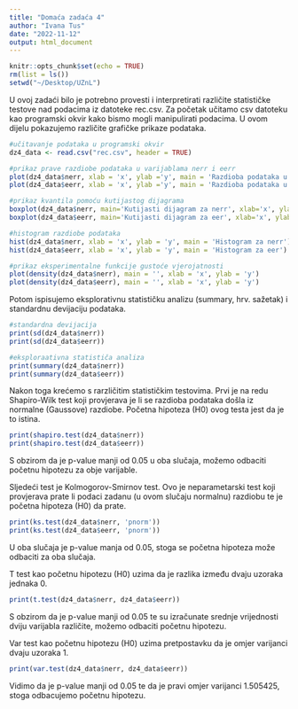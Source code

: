 ```yaml
---
title: "Domaća zadaća 4"
author: "Ivana Tus"
date: "2022-11-12"
output: html_document
---
```


```r
knitr::opts_chunk$set(echo = TRUE)
rm(list = ls())
setwd("~/Desktop/UZnL")
```
U ovoj zadaći bilo je potrebno provesti i interpretirati različite statističke testove nad podacima iz datoteke rec.csv. Za početak učitamo csv datoteku kao programski okvir kako bismo mogli manipulirati podacima. U ovom dijelu pokazujemo različite grafičke prikaze podataka.
```r
#učitavanje podataka u programski okvir
dz4_data <- read.csv("rec.csv", header = TRUE)

#prikaz prave razdiobe podataka u varijablama nerr i eerr
plot(dz4_data$nerr, xlab = 'x', ylab ='y', main = 'Razdioba podataka u varijabli nerr')
plot(dz4_data$eerr, xlab = 'x', ylab ='y', main = 'Razdioba podataka u varijabli eerr')

#prikaz kvantila pomoću kutijastog dijagrama
boxplot(dz4_data$nerr, main='Kutijasti dijagram za nerr', xlab='x', ylab='y')
boxplot(dz4_data$eerr, main='Kutijasti dijagram za eer', xlab='x', ylab='y')

#histogram razdiobe podataka
hist(dz4_data$nerr, xlab = 'x', ylab = 'y', main = 'Histogram za nerr')
hist(dz4_data$eerr, xlab = 'x', ylab = 'y', main = 'Histogram za eer')

#prikaz eksperimentalne funkcije gustoće vjerojatnosti
plot(density(dz4_data$nerr), main = '', xlab = 'x', ylab = 'y')
plot(density(dz4_data$eerr), main = '', xlab = 'x', ylab = 'y')
```

Potom ispisujemo eksplorativnu statističku analizu (summary, hrv. sažetak) i standardnu devijaciju podataka.
```r
#standardna devijacija
print(sd(dz4_data$nerr))
print(sd(dz4_data$eerr))

#eksploraativna statističa analiza
print(summary(dz4_data$nerr))
print(summary(dz4_data$eerr))
```

Nakon toga krećemo s rarzličitim statističkim testovima. Prvi je na redu Shapiro-Wilk test koji provjerava je li se razdioba podataka došla iz normalne (Gaussove) razdiobe. Početna hipoteza (H0) ovog testa jest da je to istina.

```r
print(shapiro.test(dz4_data$nerr))
print(shapiro.test(dz4_data$eerr))
```
S obzirom da je p-value manji od 0.05 u oba slučaja, možemo odbaciti početnu hipotezu za obje varijable.


Sljedeći test je Kolmogorov-Smirnov test. Ovo je neparametarski test koji provjerava prate li podaci zadanu (u ovom slučaju normalnu) razdiobu te je početna hipoteza (H0) da prate.
```r
print(ks.test(dz4_data$nerr, 'pnorm'))
print(ks.test(dz4_data$eerr, 'pnorm'))
```
U oba slučaja je p-value manja od 0.05, stoga se početna hipoteza može odbaciti za oba slučaja.

T test kao početnu hipotezu (H0) uzima da je razlika između dvaju uzoraka jednaka 0.
```r
print(t.test(dz4_data$nerr, dz4_data$eerr))
```
S obzirom da je p-value manji od 0.05 te su izračunate srednje vrijednosti dviju varijabla različite, možemo odbaciti početnu hipotezu.


Var test kao početnu hipotezu (H0) uzima pretpostavku da je omjer varijanci dvaju uzoraka 1.
```r
print(var.test(dz4_data$nerr, dz4_data$eerr))
```
Vidimo da je p-value manji od 0.05 te da je pravi omjer varijanci 1.505425, stoga odbacujemo početnu hipotezu.
